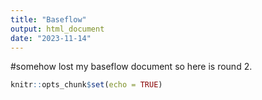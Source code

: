 ```yaml
---
title: "Baseflow"
output: html_document
date: "2023-11-14"
---
```

#somehow lost my baseflow document so here is round 2. 

```r
knitr::opts_chunk$set(echo = TRUE)
```
